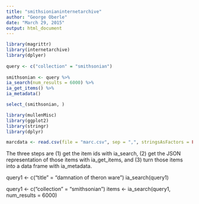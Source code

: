 ```yaml
---
title: "smithsionianinternetarchive"
author: "George Oberle"
date: "March 29, 2015"
output: html_document
---
```


```r
library(magrittr)
library(internetarchive)
library(dplyer)
 
query <- c("collection" = "smithsonian")
 
smithsonian <- query %>%
ia_search(num_results = 6000) %>%
ia_get_items() %>%
ia_metadata() 
```


```r
select_(smithsonian, )
```


```r
library(mullenMisc)
library(ggplot2)
library(stringr)
library(dplyr)
```


```r
marcdata <- read.csv(file = "marc.csv", sep = ",", stringsAsFactors = FALSE)
```


The three steps are (1) get the item ids with ia_search, (2) get the
JSON representation of those items with ia_get_items, and (3) turn
those items into a data frame with ia_metadata.

query1 <- c("title" = "damnation of theron ware")
ia_search(query1)

query1 <- c("collection" = "smithsonian")
items  <- ia_search(query1, num_results = 6000)